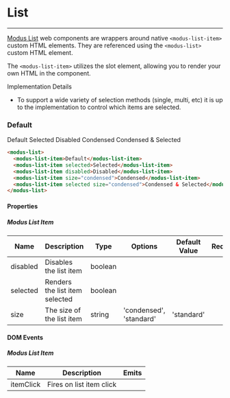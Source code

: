 # List
---

[Modus List](https://modus.trimble.com/elements/lists/) web components are wrappers around native `<modus-list-item>` custom HTML elements. They are referenced using the `<modus-list>` custom HTML element.

The `<modus-list-item>` utilizes the slot element, allowing you to render your own HTML in the component.

Implementation Details
- To support a wide variety of selection methods (single, multi, etc) it is up to the implementation to control which items are selected.

### Default
<modus-list>
  <modus-list-item>Default</modus-list-item>
  <modus-list-item selected>Selected</modus-list-item>
  <modus-list-item disabled>Disabled</modus-list-item>
  <modus-list-item size="condensed">Condensed</modus-list-item>
  <modus-list-item selected size="condensed">Condensed & Selected</modus-list-item>
</modus-list>

```html
<modus-list>
  <modus-list-item>Default</modus-list-item>
  <modus-list-item selected>Selected</modus-list-item>
  <modus-list-item disabled>Disabled</modus-list-item>
  <modus-list-item size="condensed">Condensed</modus-list-item>
  <modus-list-item selected size="condensed">Condensed & Selected</modus-list-item>
</modus-list>
```

<section>
  <h4>Properties</h4>
  <h5>Modus List Item</h5>
  <table>
    <thead>
    <tr>
      <th>Name</th>
      <th>Description</th>
      <th>Type</th>
      <th>Options</th>
      <th>Default Value</th>
      <th>Required</th>
    </tr>
    </thead>
    <tbody>
    <tr>
      <td>disabled</td>
      <td>Disables the list item</td>
      <td>boolean</td>
      <td></td>
      <td></td>
      <td></td>
    </tr>
    <tr>
      <td>selected</td>
      <td>Renders the list item selected</td>
      <td>boolean</td>
      <td></td>
      <td></td>
      <td></td>
    </tr>
    <tr>
      <td>size</td>
      <td>The size of the list item</td>
      <td>string</td>
      <td>'condensed', 'standard'</td>
      <td>'standard'</td>
      <td></td>
    </tr>
    </tbody>
  </table>
</section>

<section>
  <h4>DOM Events</h4>
  <h5>Modus List Item</h5>
  <table>
    <thead>
    <tr>
      <th>Name</th>
      <th>Description</th>
      <th>Emits</th>
    </tr>
    </thead>
    <tbody>
    <tr>
      <td>itemClick</td>
      <td>Fires on list item click</td>
      <td></td>
    </tr>
    </tbody>
  </table>
</section>

